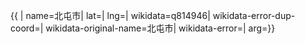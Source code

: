 {{ {{{1|PRC admin/showdata}}}|
name=北屯市|
lat=|
lng=|
wikidata=q814946|
wikidata-error-dup-coord=|
wikidata-original-name=北屯市|
wikidata-error=|
arg={{{arg|}}}}}